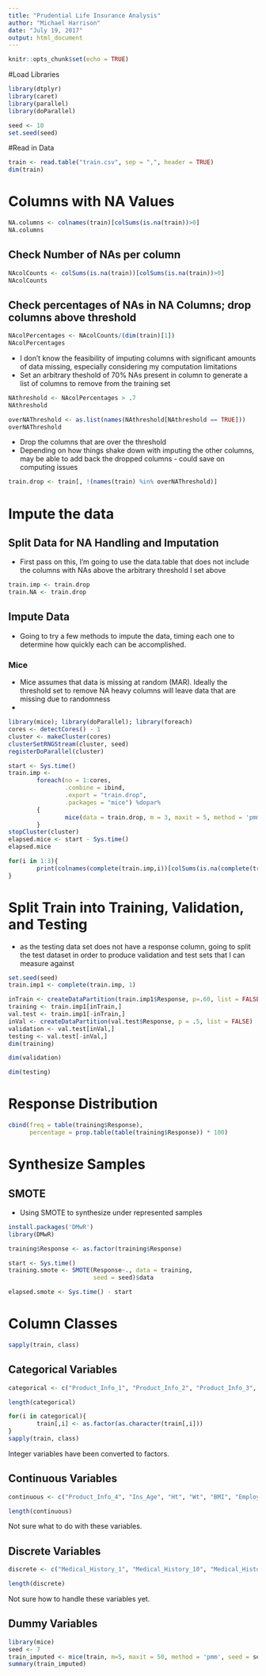 ```yaml
---
title: "Prudential Life Insurance Analysis"
author: "Michael Harrison"
date: "July 19, 2017"
output: html_document
---
```


```r
knitr::opts_chunk$set(echo = TRUE)
```

#Load Libraries
```r
library(dtplyr)
library(caret)
library(parallel)
library(doParallel)

seed <- 10
set.seed(seed)
```

#Read in Data
```r
train <- read.table("train.csv", sep = ",", header = TRUE)
dim(train)
```

# Columns with NA Values

```r
NA.columns <- colnames(train)[colSums(is.na(train))>0]
NA.columns
```

## Check Number of NAs per column
```r
NAcolCounts <- colSums(is.na(train))[colSums(is.na(train))>0]
NAcolCounts
```
## Check percentages of NAs in NA Columns; drop columns above threshold

```r
NAcolPercentages <- NAcolCounts/(dim(train)[1])
NAcolPercentages
```

- I don't know the feasibility of imputing columns with significant amounts of data missing, especially considering my computation limitations
- Set an arbitrary theshold of 70% NAs present in column to generate a list of columns to remove from the training set

```r
NAthreshold <- NAcolPercentages > .7
NAthreshold
```

```r
overNAThreshold <- as.list(names(NAthreshold[NAthreshold == TRUE]))
overNAThreshold
```

- Drop the columns that are over the threshold
- Depending on how things shake down with imputing the other columns, may be able to add back the dropped columns - could save on computing issues

```r
train.drop <- train[, !(names(train) %in% overNAThreshold)]
```

# Impute the data

## Split Data for NA Handling and Imputation
- First pass on this, I'm going to use the data.table that does not include the columns with NAs above the arbitrary threshold I set above

```r
train.imp <- train.drop
train.NA <- train.drop
```

## Impute Data

- Going to try a few methods to impute the data, timing each one to determine how quickly each can be accomplished.

### Mice

- Mice assumes that data is missing at random (MAR). Ideally the threshold set to remove NA heavy columns will leave data that are missing due to randomness
- 
```r
library(mice); library(doParallel); library(foreach)
cores <- detectCores() - 1
cluster <- makeCluster(cores)
clusterSetRNGStream(cluster, seed)
registerDoParallel(cluster)

start <- Sys.time()
train.imp <- 
        foreach(no = 1:cores,
                .combine = ibind,
                .export = "train.drop",
                .packages = "mice") %dopar% 
        {
                mice(data = train.drop, m = 3, maxit = 5, method = 'pmm', seed = seed)
        }
stopCluster(cluster)
elapsed.mice <- start - Sys.time()
elapsed.mice
```

```r
for(i in 1:3){
        print(colnames(complete(train.imp,i))[colSums(is.na(complete(train.imp,i))>0)])
}
```



# Split Train into Training, Validation, and Testing
- as the testing data set does not have a response column, going to split the test dataset in order to produce validation and test sets that I can measure against

```r
set.seed(seed)
train.imp1 <- complete(train.imp, 1)

inTrain <- createDataPartition(train.imp1$Response, p=.60, list = FALSE)
training <- train.imp1[inTrain,]
val.test <- train.imp1[-inTrain,]
inVal <- createDataPartition(val.test$Response, p = .5, list = FALSE)
validation <- val.test[inVal,]
testing <- val.test[-inVal,]
dim(training)
```
```r
dim(validation)
```
```r
dim(testing)
```


# Response Distribution
```r
cbind(freq = table(training$Response), 
      percentage = prop.table(table(training$Response)) * 100)
```


# Synthesize Samples
## SMOTE
- Using SMOTE to synthesize under represented samples

```r
install.packages('DMwR')
library(DMwR)

training$Response <- as.factor(training$Response)

start <- Sys.time()
training.smote <- SMOTE(Response~., data = training,
                        seed = seed)$data

elapsed.smote <- Sys.time() - start
```




# Column Classes
```r
sapply(train, class)
```
## Categorical Variables
```r
categorical <- c("Product_Info_1", "Product_Info_2", "Product_Info_3", "Product_Info_5", "Product_Info_6", "Product_Info_7", "Employment_Info_2", "Employment_Info_3", "Employment_Info_5", "InsuredInfo_1", "InsuredInfo_2", "InsuredInfo_3", "InsuredInfo_4", "InsuredInfo_5", "InsuredInfo_6", "InsuredInfo_7", "Insurance_History_1", "Insurance_History_2", "Insurance_History_3", "Insurance_History_4", "Insurance_History_7", "Insurance_History_8", "Insurance_History_9", "Family_Hist_1", "Medical_History_2", "Medical_History_3", "Medical_History_4", "Medical_History_5", "Medical_History_6", "Medical_History_7", "Medical_History_8", "Medical_History_9", "Medical_History_11", "Medical_History_12", "Medical_History_13", "Medical_History_14", "Medical_History_16", "Medical_History_17", "Medical_History_18", "Medical_History_19", "Medical_History_20", "Medical_History_21", "Medical_History_22", "Medical_History_23", "Medical_History_25", "Medical_History_26", "Medical_History_27", "Medical_History_28", "Medical_History_29", "Medical_History_30", "Medical_History_31", "Medical_History_33", "Medical_History_34", "Medical_History_35", "Medical_History_36", "Medical_History_37", "Medical_History_38", "Medical_History_39", "Medical_History_40", "Medical_History_41")

length(categorical)
```

```r
for(i in categorical){
        train[,i] <- as.factor(as.character(train[,i]))
}
sapply(train, class)
```




Integer variables have been converted to factors.


## Continuous Variables
```r
continuous <- c("Product_Info_4", "Ins_Age", "Ht", "Wt", "BMI", "Employment_Info_1", "Employment_Info_4", "Employment_Info_6", "Insurance_History_5", "Family_Hist_2", "Family_Hist_3", "Family_Hist_4", "Family_Hist_5")

length(continuous)
```


Not sure what to do with these variables.


## Discrete Variables

```r
discrete <- c("Medical_History_1", "Medical_History_10", "Medical_History_15", "Medical_History_24", "Medical_History_32")

length(discrete)
```


Not sure how to handle these variables yet.


## Dummy Variables


```r
library(mice)
seed <- 7
train_imputed <- mice(train, m=5, maxit = 50, method = 'pmm', seed = seed)
summary(train_imputed)
```




